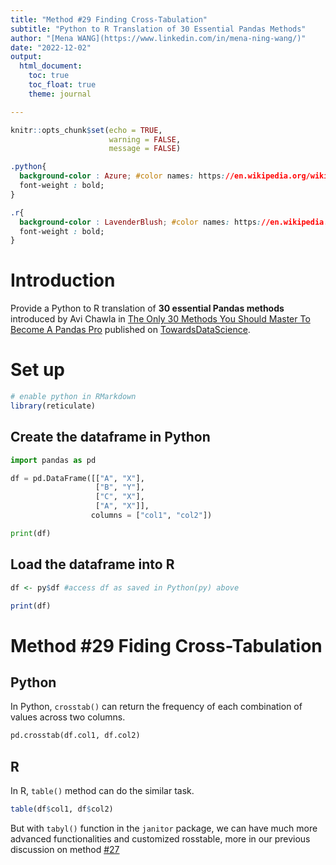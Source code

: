 ```yaml
---
title: "Method #29 Finding Cross-Tabulation"
subtitle: "Python to R Translation of 30 Essential Pandas Methods"
author: "[Mena WANG](https://www.linkedin.com/in/mena-ning-wang/)"
date: "2022-12-02"
output: 
  html_document:
    toc: true
    toc_float: true
    theme: journal

---
```


```r
knitr::opts_chunk$set(echo = TRUE,
                      warning = FALSE,
                      message = FALSE)
```


```css

.python{
  background-color : Azure; #color names: https://en.wikipedia.org/wiki/Web_colors
  font-weight : bold;
}

.r{
  background-color : LavenderBlush; #color names: https://en.wikipedia.org/wiki/Web_colors
  font-weight : bold;
}

```

# Introduction

Provide a Python to R translation of **30 essential Pandas methods** introduced by Avi Chawla in [The Only 30 Methods You Should Master To Become A Pandas Pro](https://towardsdatascience.com/the-only-30-methods-you-should-master-to-become-a-pandas-pro-749795084bb2) published on [TowardsDataScience](https://towardsdatascience.com/).

# Set up

```r
# enable python in RMarkdown
library(reticulate)

```

## Create the dataframe in Python

```python
import pandas as pd

df = pd.DataFrame([["A", "X"], 
                   ["B", "Y"], 
                   ["C", "X"],
                   ["A", "X"]], 
                  columns = ["col1", "col2"])

print(df)

```

## Load the dataframe into R

```r
df <- py$df #access df as saved in Python(py) above

print(df)
```


# Method #29 Fiding Cross-Tabulation

## Python

In Python, `crosstab()` can return the frequency of each combination of values across two columns.

```python
pd.crosstab(df.col1, df.col2)

```

## R

In R, `table()` method can do the similar task.

```r
table(df$col1, df$col2)

```

But with `tabyl()` function in the `janitor` package, we can have much more advanced functionalities and customized rosstable, more in our previous discussion on method [#27](method27-finding-the-distribution-of-values.html)
